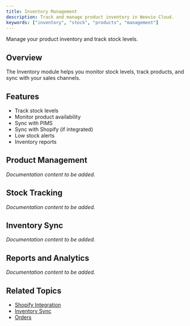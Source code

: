 ```yaml
---
title: Inventory Management
description: Track and manage product inventory in Weevio Cloud.
keywords: ["inventory", "stock", "products", "management"]
---
```



Manage your product inventory and track stock levels.

## Overview

The Inventory module helps you monitor stock levels, track products, and sync with your sales channels.

## Features

- Track stock levels
- Monitor product availability
- Sync with PIMS
- Sync with Shopify (if integrated)
- Low stock alerts
- Inventory reports

## Product Management

*Documentation content to be added.*

## Stock Tracking

*Documentation content to be added.*

## Inventory Sync

*Documentation content to be added.*

## Reports and Analytics

*Documentation content to be added.*

## Related Topics

- [Shopify Integration](/docs/shopify)
- [Inventory Sync](/docs/shopify/inventory-sync)
- [Orders](/docs/store/orders)
